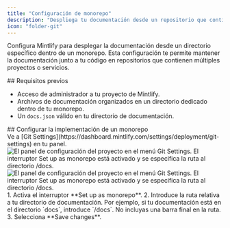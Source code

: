 ```yaml
---
title: "Configuración de monorepo"
description: "Despliega tu documentación desde un repositorio que contiene múltiples proyectos"
icon: "folder-git"
---
```


Configura Mintlify para desplegar la documentación desde un directorio específico dentro de un monorepo. Esta configuración te permite mantener la documentación junto a tu código en repositorios que contienen múltiples proyectos o servicios.



<div id="prerequisites">
  ## Requisitos previos
</div>

* Acceso de administrador a tu proyecto de Mintlify.
* Archivos de documentación organizados en un directorio dedicado dentro de tu monorepo.
* Un `docs.json` válido en tu directorio de documentación.



<div id="configure-monorepo-deployment">
  ## Configurar la implementación de un monorepo
</div>

<Steps>
<Step title="Accede a la configuración de Git">
Ve a [Git Settings](https://dashboard.mintlify.com/settings/deployment/git-settings) en tu panel.

<Frame>
<img
  className="block dark:hidden my-0 pointer-events-none"
  src="/images/monorepo-light.png"
  alt="El panel de configuración del proyecto en el menú Git Settings. El interruptor Set up as monorepo está activado y se especifica la ruta al directorio /docs."
/>
<img
  className="hidden dark:block my-0 pointer-events-none"
  src="/images/monorepo-dark.png"
  alt="El panel de configuración del proyecto en el menú Git Settings. El interruptor Set up as monorepo está activado y se especifica la ruta al directorio /docs."
/>
</Frame>

</Step>
<Step title="Configura la ruta de tu documentación">
1. Activa el interruptor **Set up as monorepo**.
2. Introduce la ruta relativa a tu directorio de documentación. Por ejemplo, si tu documentación está en el directorio `docs`, introduce `/docs`.
<Note>
  No incluyas una barra final en la ruta.
</Note>
3. Selecciona **Save changes**.
</Step>
</Steps>
